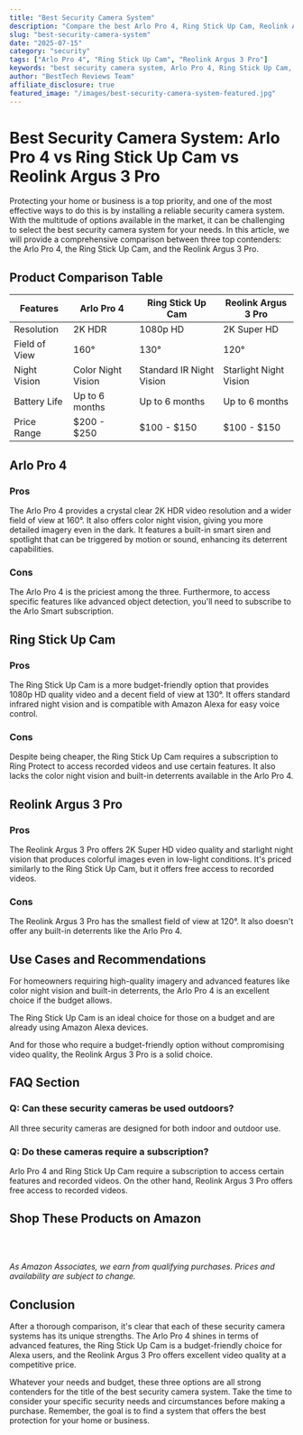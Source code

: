 ```yaml
---
title: "Best Security Camera System"
description: "Compare the best Arlo Pro 4, Ring Stick Up Cam, Reolink Argus 3 Pro and more. Find the perfect security with our detailed reviews and recommendations."
slug: "best-security-camera-system"
date: "2025-07-15"
category: "security"
tags: ["Arlo Pro 4", "Ring Stick Up Cam", "Reolink Argus 3 Pro"]
keywords: "best security camera system, Arlo Pro 4, Ring Stick Up Cam, Reolink Argus 3 Pro"
author: "BestTech Reviews Team"
affiliate_disclosure: true
featured_image: "/images/best-security-camera-system-featured.jpg"
---
```


# Best Security Camera System: <ProductLink productName="Arlo Pro 4">Arlo Pro 4</ProductLink> vs Ring Stick Up Cam vs Reolink Argus 3 Pro

Protecting your home or business is a top priority, and one of the most effective ways to do this is by installing a reliable security camera system. With the multitude of options available in the market, it can be challenging to select the best security camera system for your needs. In this article, we will provide a comprehensive comparison between three top contenders: the <ProductLink productName="Arlo Pro 4">Arlo Pro 4</ProductLink>, the Ring Stick Up Cam, and the Reolink Argus 3 Pro.

## Product Comparison Table

| Features | <ProductLink productName="Arlo Pro 4">Arlo Pro 4</ProductLink> | Ring Stick Up Cam | Reolink Argus 3 Pro |
| --- | --- | --- | --- |
| Resolution | 2K HDR | 1080p HD | 2K Super HD |
| Field of View | 160° | 130° | 120° |
| Night Vision | Color Night Vision | Standard IR Night Vision | Starlight Night Vision |
| Battery Life | Up to 6 months | Up to 6 months | Up to 6 months |
| Price Range | $200 - $250 | $100 - $150 | $100 - $150 |

## <ProductLink productName="Arlo Pro 4">Arlo Pro 4</ProductLink>

### Pros

The <ProductLink productName="Arlo Pro 4">Arlo Pro 4</ProductLink> provides a crystal clear 2K HDR video resolution and a wider field of view at 160°. It also offers color night vision, giving you more detailed imagery even in the dark. It features a built-in smart siren and spotlight that can be triggered by motion or sound, enhancing its deterrent capabilities. 

### Cons

The <ProductLink productName="Arlo Pro 4">Arlo Pro 4</ProductLink> is the priciest among the three. Furthermore, to access specific features like advanced object detection, you'll need to subscribe to the Arlo Smart subscription.

## <ProductLink productName="Ring Stick Up Cam">Ring Stick Up Cam</ProductLink>

### Pros

The <ProductLink productName="Ring Stick Up Cam">Ring Stick Up Cam</ProductLink> is a more budget-friendly option that provides 1080p HD quality video and a decent field of view at 130°. It offers standard infrared night vision and is compatible with Amazon Alexa for easy voice control.

### Cons

Despite being cheaper, the <ProductLink productName="Ring Stick Up Cam">Ring Stick Up Cam</ProductLink> requires a subscription to Ring Protect to access recorded videos and use certain features. It also lacks the color night vision and built-in deterrents available in the <ProductLink productName="Arlo Pro 4">Arlo Pro 4</ProductLink>.

## Reolink Argus 3 Pro

### Pros

The Reolink Argus 3 Pro offers 2K Super HD video quality and starlight night vision that produces colorful images even in low-light conditions. It's priced similarly to the <ProductLink productName="Ring Stick Up Cam">Ring Stick Up Cam</ProductLink>, but it offers free access to recorded videos.

### Cons

The Reolink Argus 3 Pro has the smallest field of view at 120°. It also doesn't offer any built-in deterrents like the <ProductLink productName="Arlo Pro 4">Arlo Pro 4</ProductLink>.

## Use Cases and Recommendations

For homeowners requiring high-quality imagery and advanced features like color night vision and built-in deterrents, the <ProductLink productName="Arlo Pro 4">Arlo Pro 4</ProductLink> is an excellent choice if the budget allows. 

The Ring Stick Up Cam is an ideal choice for those on a budget and are already using Amazon Alexa devices. 

And for those who require a budget-friendly option without compromising video quality, the <ProductLink productName="Reolink Argus 3 Pro">Reolink Argus 3 Pro</ProductLink> is a solid choice. 

## FAQ Section

### Q: Can these security cameras be used outdoors?

All three security cameras are designed for both indoor and outdoor use.

### Q: Do these cameras require a subscription?

<ProductLink productName="Arlo Pro 4">Arlo Pro 4</ProductLink> and Ring Stick Up Cam require a subscription to access certain features and recorded videos. On the other hand, <ProductLink productName="Reolink Argus 3 Pro">Reolink Argus 3 Pro</ProductLink> offers free access to recorded videos.


## Shop These Products on Amazon

<div style="display: flex; gap: 1rem; flex-wrap: wrap; margin: 2rem 0;">
  <AmazonButton productName="Arlo Pro 4" />
  <AmazonButton productName="Ring Stick Up Cam" />
  <AmazonButton productName="Reolink Argus 3 Pro" />
</div>

*As Amazon Associates, we earn from qualifying purchases. Prices and availability are subject to change.*

## Conclusion

After a thorough comparison, it's clear that each of these security camera systems has its unique strengths. The <ProductLink productName="Arlo Pro 4">Arlo Pro 4</ProductLink> shines in terms of advanced features, the Ring Stick Up Cam is a budget-friendly choice for Alexa users, and the <ProductLink productName="Reolink Argus 3 Pro">Reolink Argus 3 Pro</ProductLink> offers excellent video quality at a competitive price.

Whatever your needs and budget, these three options are all strong contenders for the title of the best security camera system. Take the time to consider your specific security needs and circumstances before making a purchase. Remember, the goal is to find a system that offers the best protection for your home or business.